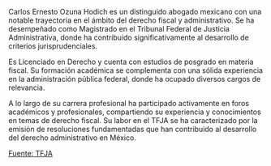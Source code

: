 Carlos Ernesto Ozuna Hodich es un distinguido abogado mexicano con una notable trayectoria en el ámbito del derecho fiscal y administrativo. Se ha desempeñado como Magistrado en el Tribunal Federal de Justicia Administrativa, donde ha contribuido significativamente al desarrollo de criterios jurisprudenciales.

Es Licenciado en Derecho y cuenta con estudios de posgrado en materia fiscal. Su formación académica se complementa con una sólida experiencia en la administración pública federal, donde ha ocupado diversos cargos de relevancia.

A lo largo de su carrera profesional ha participado activamente en foros académicos y profesionales, compartiendo su experiencia y conocimientos en temas de derecho fiscal. Su labor en el TFJA se ha caracterizado por la emisión de resoluciones fundamentadas que han contribuido al desarrollo del derecho administrativo en México.

[Fuente: TFJA][tfja]

[tfja]: https://www.tfja.gob.mx

